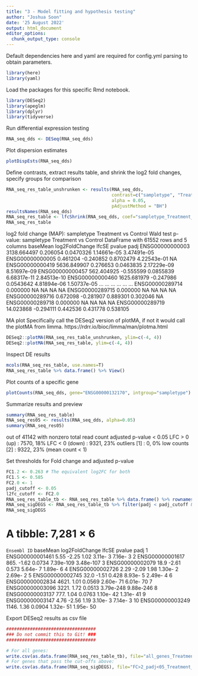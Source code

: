 ```yaml
---
title: "3 - Model fitting and hypothesis testing"
author: "Joshua Soon"
date: '25 August 2022'
output: html_document
editor_options: 
  chunk_output_type: console
---
```




Default dependencies here and yaml are required for config.yml parsing to obtain parameters.
```r
library(here)
library(yaml)
```



Load the packages for this specific Rmd notebook.
```r
library(DESeq2)
library(apeglm)
library(dplyr)
library(tidyverse)
```



Run differential expression testing
```r
RNA_seq_dds <- DESeq(RNA_seq_dds)
```



Plot dispersion estimates
```r
plotDispEsts(RNA_seq_dds)
```



Define contrasts, extract results table, and shrink the log2 fold changes, specify groups for comparison
```r
RNA_seq_res_table_unshrunken <- results(RNA_seq_dds,
                                        contrast=c("sampletype", "Treatment", "Control"),
                                        alpha = 0.05,
                                        pAdjustMethod = "BH")
resultsNames(RNA_seq_dds)
RNA_seq_res_table <- lfcShrink(RNA_seq_dds, coef="sampletype_Treatment_vs_Control", type="apeglm")
RNA_seq_res_table
```
log2 fold change (MAP): sampletype Treatment vs Control 
Wald test p-value: sampletype Treatment vs Control 
DataFrame with 61552 rows and 5 columns
                   baseMean log2FoldChange     lfcSE      pvalue        padj
                  <numeric>      <numeric> <numeric>   <numeric>   <numeric>
ENSG00000000003 3138.664497       0.206054 0.0470326 1.14661e-05 3.47491e-05
ENSG00000000005    0.461204      -0.240852 0.8702479 4.22543e-01          NA
ENSG00000000419 5636.849907       0.276653 0.0463835 2.17229e-09 8.51697e-09
ENSG00000000457  562.404925      -0.555599 0.0855839 6.68317e-11 2.84513e-10
ENSG00000000460 1625.681979      -0.247986 0.0543642 4.81894e-06 1.50737e-05
...                     ...            ...       ...         ...         ...
ENSG00000289714    0.000000             NA        NA          NA          NA
ENSG00000289715    0.000000             NA        NA          NA          NA
ENSG00000289716    0.672098      -0.281907  0.889301    0.302046          NA
ENSG00000289718    0.000000             NA        NA          NA          NA
ENSG00000289719   14.023868      -0.294111  0.442536    0.431778    0.538105



MA plot
Specifically call the DESeq2 version of plotMA, if not it would call the plotMA from limma.
https://rdrr.io/bioc/limma/man/plotma.html
```r
DESeq2::plotMA(RNA_seq_res_table_unshrunken, ylim=c(-4, 4))
DESeq2::plotMA(RNA_seq_res_table, ylim=c(-4, 4))
```



Inspect DE results
```r
mcols(RNA_seq_res_table, use.names=T)
RNA_seq_res_table %>% data.frame() %>% View()
```



Plot counts of a specific gene
```r
plotCounts(RNA_seq_dds, gene="ENSG00000132170", intgroup="sampletype")
```



Summarize results and preview
```r
summary(RNA_seq_res_table)
RNA_seq_res05 <- results(RNA_seq_dds, alpha=0.05)
summary(RNA_seq_res05)
```
out of 41142 with nonzero total read count
adjusted p-value < 0.05
LFC > 0 (up)       : 7570, 18%
LFC < 0 (down)     : 9321, 23%
outliers [1]       : 0, 0%
low counts [2]     : 9322, 23%
(mean count < 1)



Set thresholds for Fold change and adjusted p-value
```r
FC1.2 <- 0.263 # The equivalent log2FC for both
FC1.5 <- 0.585
FC2.0 <- 1
padj_cutoff <- 0.05
l2fc_cutoff <- FC2.0
RNA_seq_res_table_tb <- RNA_seq_res_table %>% data.frame() %>% rownames_to_column(var="Ensembl ID") %>% as_tibble()
RNA_seq_sigDEGS <- RNA_seq_res_table_tb %>% filter(padj < padj_cutoff & abs(log2FoldChange) > l2fc_cutoff)
RNA_seq_sigDEGS
```
# A tibble: 7,281 × 6
   `Ensembl ID`    baseMean log2FoldChange  lfcSE    pvalue      padj
   <chr>              <dbl>          <dbl>  <dbl>     <dbl>     <dbl>
 1 ENSG00000001461     5.55          -2.25 1.02   3.11e-  3 7.16e-  3
 2 ENSG00000001617   865.            -1.62 0.0734 7.39e-109 3.48e-107
 3 ENSG00000002079    18.9           -2.61 0.573  5.64e-  7 1.89e-  6
 4 ENSG00000002726     2.29          -2.09 1.98   1.30e-  2 2.69e-  2
 5 ENSG00000002745    32.0           -1.51 0.428  8.93e-  5 2.49e-  4
 6 ENSG00000002834  4621.             1.01 0.0569 2.60e- 71 6.01e- 70
 7 ENSG00000003096  3221.             1.72 0.0513 3.79e-248 9.88e-246
 8 ENSG00000003137   777.             1.04 0.0763 1.10e- 42 1.31e- 41
 9 ENSG00000003147     4.76          -2.56 1.19   3.10e-  3 7.14e-  3
10 ENSG00000003249  1146.             1.36 0.0904 1.32e- 51 1.95e- 50



Export DESeq2 results as csv file
```r
##################################
### Do not commit this to Git! ###
##################################

# For all genes:
write.csv(as.data.frame(RNA_seq_res_table_tb), file="all_genes_Treatment_vs_Control.csv")
# For genes that pass the cut-offs above:
write.csv(as.data.frame(RNA_seq_sigDEGS), file="FC>2_padj<05_Treatment_vs_Control.csv")
```
